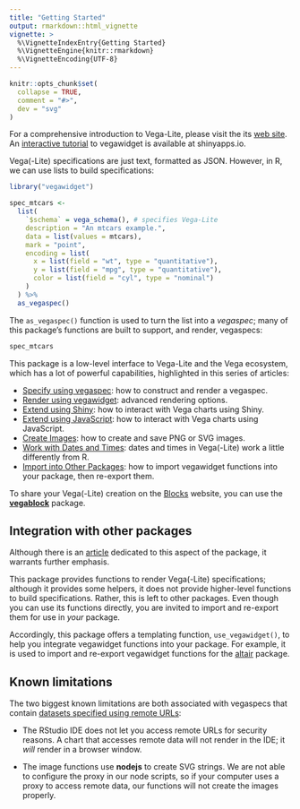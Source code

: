 ```yaml
---
title: "Getting Started"
output: rmarkdown::html_vignette
vignette: >
  %\VignetteIndexEntry{Getting Started}
  %\VignetteEngine{knitr::rmarkdown}
  %\VignetteEncoding{UTF-8}
---
```


```r
knitr::opts_chunk$set(
  collapse = TRUE,
  comment = "#>",
  dev = "svg"
)
```

For a comprehensive introduction to Vega-Lite, please visit the its [web site](https://vega.github.io/vega-lite). An [interactive tutorial](https://ijlyttle.shinyapps.io/vegawidget-overview) to vegawidget is available at shinyapps.io.

Vega(-Lite) specifications are just text, formatted as JSON. However, in R, we can use lists to build specifications:

```r
library("vegawidget")

spec_mtcars <-
  list(
    `$schema` = vega_schema(), # specifies Vega-Lite
    description = "An mtcars example.",
    data = list(values = mtcars),
    mark = "point",
    encoding = list(
      x = list(field = "wt", type = "quantitative"),
      y = list(field = "mpg", type = "quantitative"),
      color = list(field = "cyl", type = "nominal")
    )
  ) %>% 
  as_vegaspec()
```

The `as_vegaspec()` function is used to turn the list into a *vegaspec*; many of this package's functions are built to support, and render, vegaspecs: 

```r
spec_mtcars
```

This package is a low-level interface to Vega-Lite and the Vega ecosystem, which has a lot of powerful capabilities, highlighted in this series of articles:

- [Specify using vegaspec](https://vegawidget.github.io/vegawidget/articles/vegaspec.html): how to construct and render a vegaspec.
- [Render using vegawidget](https://vegawidget.github.io/vegawidget/articles/render-vegawidget.html): advanced rendering options.
- [Extend using Shiny](https://vegawidget.github.io/vegawidget/articles/shiny.html): how to interact with Vega charts using Shiny.
- [Extend using JavaScript](https://vegawidget.github.io/vegawidget/articles/javascript.html): how to interact with Vega charts using JavaScript.
- [Create Images](https://vegawidget.github.io/vegawidget/articles/image.html): how to create and save PNG or SVG images.
- [Work with Dates and Times](https://vegawidget.github.io/vegawidget/articles/dates-times.html): dates and times in Vega(-Lite) work a little differently from R.
- [Import into Other Packages](https://vegawidget.github.io/vegawidget/articles/import.html): how to import vegawidget functions into your package, then re-export them.

To share your Vega(-Lite) creation on the [Blocks](https://bl.ocks.org) website, you can use the [**vegablock**](https://vegawidget.github.io/vegablock) package.

## Integration with other packages

Although there is an [article](https://vegawidget.github.io/vegawidget/articles/import.html) dedicated to this aspect of the package, it warrants further emphasis. 

This package provides functions to render Vega(-Lite) specifications; although it provides some helpers, it does not provide higher-level functions to build specifications. Rather, this is left to other packages. Even though you can use its functions directly, you are invited to import and re-export them for use in *your* package. 

Accordingly, this package offers a templating function, `use_vegawidget()`, to help you integrate vegawidget functions into your package. For example, it is used to import and re-export vegawidget functions for the [altair](https://vegawidget.github.io/altair) package.

## Known limitations

The two biggest known limitations are both associated with vegaspecs that contain [datasets specified using remote URLs](https://vega.github.io/vega-lite/docs/data.html#url):

- The RStudio IDE does not let you access remote URLs for security reasons. A chart that accesses remote data will not render in the IDE; it *will* render in a browser window.

- The image functions use **nodejs** to create SVG strings. We are not able to configure the proxy in our node scripts, so if your computer uses a proxy to access remote data, our functions will not create the images properly.
 
